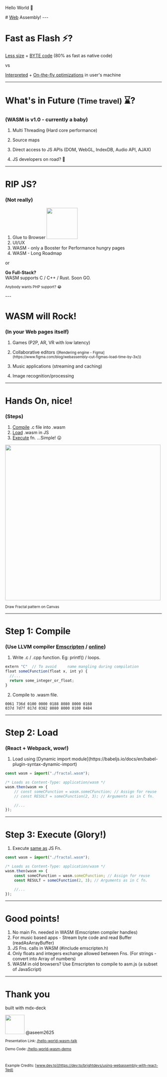 
<p>Hello World 👋</p>
# <u>Web</u> Assembly!
---

# Fast as Flash ⚡?
<p><u>Less size</u> + <u>BYTE code</u> (80% as fast as native code)</p>
<p>vs</p>
<p><u>Interpreted</u> + <u>On-the-fly optimizations</u> in user's machine</p>

---

# What's in Future <small>(Time travel)</small> ⌛?
### (WASM is v1.0 - currently a baby)
1. <p>Multi Threading (Hard core performance)</p>
2. <p>Source maps</p>
3. <p>Direct access to JS APIs (DOM, WebGL, IndexDB, Audio API, AJAX)</p>
4. <p>JS developers on road? 🤔</p>

---

# RIP JS?
### (Not really)
1. Glue to Browser <img src="https://i.imgur.com/UlwYzSf.png" width="100px"/>
2. UI/UX
3. WASM - only a Booster for Performance hungry pages
4. WASM - Long Roadmap

or

<p> <b>Go Full-Stack?</b> <br /> WASM supports C / C++ / Rust. Soon GO.</p>
<p> <small>Anybody wants PHP support? 😂</small> </p>
---

# WASM will Rock!
### (In your Web pages itself)
1. <p>Games (P2P, AR, VR with low latency)</p>
2. <p>Collaborative editors <small>([Rendering engine - Figma](https://www.figma.com/blog/webassembly-cut-figmas-load-time-by-3x/))</small></p>
3. <p>Music applications (streaming and caching)</p>
4. <p>Image recognition/processing</p>

---

# Hands On, nice!
### (Steps)

1. <u>Compile</u> .c file into .wasm
2. <u>Load</u> .wasm in JS
3. <u>Execute</u> fn. ...Simple! 😛

<img src="https://i.imgur.com/YAjRqog.png" width="500px"/>
<p><small>Draw Fractal pattern on Canvas</small></p>

---

# Step 1: Compile
### (Use LLVM compiler [Emscripten](https://emscripten.org/docs/getting_started/downloads.html) / [online](https://mbebenita.github.io/WasmExplorer/))

1. <p>Write .c / .cpp function. Eg: printf() / loops.</p>
```js
extern "C"  // To avoid     name mangling during compilation
float someCFunction(float x, int y) {
  //...
  return some_integer_or_float;
}
```
2. Compile to .wasm file.

```wasm
0061 736d 0100 0000 0188 8080 8000 0160
037d 7d7f 017d 0382 8080 8000 0100 0484
```

---

# Step 2: Load
### (React + Webpack, wow!)

1. <p>Load using [Dynamic import module](https://babeljs.io/docs/en/babel-plugin-syntax-dynamic-import)</p>
```js
const wasm = import("./fractal.wasm");

/* Loads as Content-Type: application/wasm */
wasm.then(wasm => {
    // const someCFunction = wasm.someCFunction; // Assign for reuse
    // const RESULT = someCFunction(2, 3); // Arguments as in C fn.

    //...
});

```

---

# Step 3: Execute (Glory!)

1. <p>Execute <u>same as</u> JS Fn.</p>
```js
const wasm = import("./fractal.wasm");

/* Loads as Content-Type: application/wasm */
wasm.then(wasm => {
    const someCFunction = wasm.someCFunction; // Assign for reuse
    const RESULT = someCFunction(2, 3); // Arguments as in C fn.

    //...
});

```

---

# Good points!

1. No main Fn. needed in WASM (Emscripten compiler handles)
2. For music based apps - Stream byte code and read Buffer (readAsArrayBuffer)
3. JS Fns. calls in WASM (#include emscripten.h)
4. Only floats and integers exchange allowed between Fns. (For strings - convert into Array of numbers)
5. WASM in old browsers? Use Emscripten to compile to asm.js (a subset of JavaScript)


---

# Thank you

built with mdx-deck
<br />


<div><img src="https://i.imgur.com/AtnaCSu.png" width="62px"/>  @aseem2625</div>
<small>

Presentation Link:
[/hello-world-wasm-talk](https://github.com/aseem2625/hello-world-wasm-talk)

Demo Code:
[/hello-world-wasm-demo](https://github.com/aseem2625/hello-world-wasm-demo)

<br />

Example Credits:
[www.dev.to](https://dev.to/brightdevs/using-webassembly-with-react-1led)
</small>
